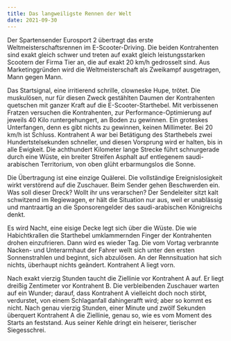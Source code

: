 ```yaml
---
title: Das langweiligste Rennen der Welt
date: 2021-09-30
---
```

Der Spartensender Eurosport 2 übertragt das erste Weltmeisterschaftsrennen im E-Scooter-Driving. Die beiden Kontrahenten sind exakt gleich schwer und treten auf exakt gleich leistungsstarken Scootern der Firma Tier an, die auf exakt 20 km/h gedrosselt sind. Aus Marketinggründen wird die Weltmeisterschaft als Zweikampf ausgetragen, Mann gegen Mann. 

Das Startsignal, eine irritierend schrille, clowneske Hupe, trötet. Die muskulösen, nur für diesen Zweck gestählten Daumen der Kontrahenten quetschen mit ganzer Kraft auf die E-Scooter-Starthebel. Mit verbissenen Fratzen versuchen die Kontrahenten, zur Performance-Optimierung auf jeweils 40 Kilo runtergehungert, an Boden zu gewinnen. Ein groteskes Unterfangen, denn es gibt nichts zu gewinnen, keinen Millimeter. Bei 20 km/h ist Schluss. Kontrahent A war bei Betätigung des Starthebels zwei Hundertstelsekunden schneller, und diesen Vorsprung wird er halten, bis in alle Ewigkeit. Die achthundert Kilometer lange Strecke führt schnurgerade durch eine Wüste, ein breiter Streifen Asphalt auf entlegenem saudi-arabischen Territorium, von oben glüht erbarmungslos die Sonne. 

Die Übertragung ist eine einzige Quälerei. Die vollständige Ereignislosigkeit wirkt verstörend auf die Zuschauer. Beim Sender gehen Beschwerden ein. Was soll dieser Dreck? Wollt ihr uns verarschen? Der Sendeleiter sitzt kalt schwitzend im Regiewagen, er hält die Situation nur aus, weil er unablässig und mantraartig an die Sponsorengelder des saudi-arabischen Königreichs denkt.

Es wird Nacht, eine eisige Decke legt sich über die Wüste. Die wie Habichtkrallen die Starthebel umklammernden Finger der Kontrahenten drohen einzufrieren. Dann wird es wieder Tag. Die vom Vortag verbrannte Nacken- und Unterarmhaut der Fahrer wellt sich unter den ersten Sonnenstrahlen und beginnt, sich abzulösen. An der Rennsituation hat sich nichts, überhaupt nichts geändert. Kontrahent A liegt vorn.

Nach exakt vierzig Stunden taucht die Ziellinie vor Kontrahent A auf. Er liegt dreißig Zentimeter vor Kontrahent B. Die verbleibenden Zuschauer warten auf ein Wunder; darauf, dass Kontrahent A vielleicht doch noch stirbt, verdurstet, von einem Schlaganfall dahingerafft wird; aber so kommt es nicht. Nach genau vierzig Stunden, einer Minute und zwölf Sekunden überquert Kontrahent A die Ziellinie, genau so, wie es vom Moment des Starts an feststand. Aus seiner Kehle dringt ein heiserer, tierischer Siegesschrei.